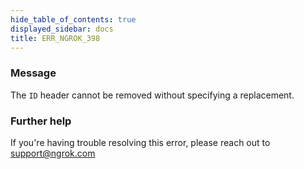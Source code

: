 ```yaml
---
hide_table_of_contents: true
displayed_sidebar: docs
title: ERR_NGROK_398
---
```




### Message

The `ID` header cannot be removed without specifying a replacement.

<ErrorDetails error="err_ngrok_398" />

### Further help

If you're having trouble resolving this error, please reach out to [support@ngrok.com](mailto:support@ngrok.com?subject=Help%20with%20ERR_NGROK_398)
